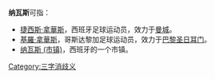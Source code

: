 {{noteTA
|1=zh-hans:赫苏斯·纳瓦斯;zh-hk:捷西斯·拿華斯;zh-tw:赫蘇斯·納瓦斯
|2=zh-hans:凯洛尔·纳瓦斯;zh-hk:基羅·拿華斯;zh-tw:基羅·拿華斯}}
'''纳瓦斯'''可指：
*[[捷西斯·拿華斯|捷西斯·拿華斯]]，西班牙足球运动员，效力于[[曼城|曼城]]。
*[[基羅·拿華斯|基羅·拿華斯]]，哥斯达黎加足球运动员，效力于[[巴黎圣日耳门|巴黎圣日耳门]]。
*[[纳瓦斯_(市镇)|纳瓦斯 (市镇)]]，西班牙的一个市镇。

{{disambig}}

[[Category:三字消歧义|Category:三字消歧义]]